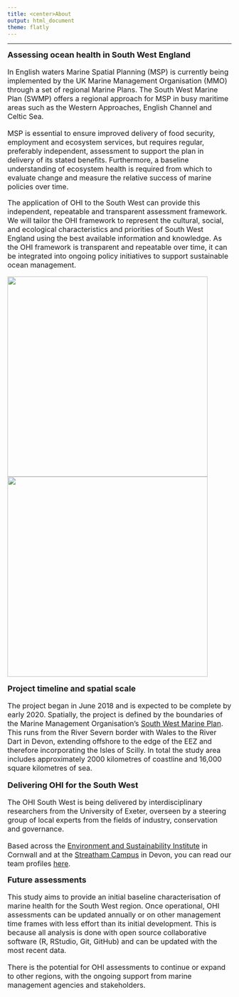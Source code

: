 ```yaml
---
title: <center>About
output: html_document
theme: flatly
---
```


<!--- please edit as needed!--->

----
<font size="4">**Assessing ocean health in South West England**

<font size="3">In English waters Marine Spatial Planning (MSP) is currently being implemented by the UK Marine Management Organisation (MMO) through a set of regional Marine Plans. The South West Marine Plan (SWMP) offers a regional approach for MSP in busy maritime areas such as the Western Approaches, English Channel and Celtic Sea. 

MSP is essential to ensure improved delivery of food security, employment and ecosystem services, but requires regular, preferably independent, assessment to support the plan in delivery of its stated benefits. Furthermore, a baseline understanding of ecosystem health is required from which to evaluate change and measure the relative success of marine policies over time.

The application of OHI to the South West can provide this independent, repeatable and transparent assessment framework. We will tailor the OHI framework to represent the cultural, social, and ecological characteristics and priorities of South West England using the best available information and knowledge. 
As the OHI framework is transparent and repeatable over time, it can be integrated into ongoing policy initiatives to support sustainable ocean management. 

<left><img src="images/MMO_SWMP.jpg" width="450px"></left>
<right><img src="images/Regions_blue1.jpg" width="450px"></right>
<br>

<font size="4"> **Project timeline and spatial scale**

<font size="3">The project began in June 2018 and is expected to be complete by early 2020. Spatially, the project is defined by the boundaries of the Marine Management Organisation's [South West Marine Plan](https://www.gov.uk/government/collections/south-west-marine-plan). This runs from the River Severn border with Wales to the River Dart in Devon, extending offshore to the edge of the EEZ and therefore incorporating the Isles of Scilly. In total the study area includes approximately 2000 kilometres of coastline and 16,000 square kilometres of sea.

<font size="4">**Delivering OHI for the South West**

<font size="3">The OHI South West is being delivered by interdisciplinary researchers from the University of Exeter, overseen by a steering group of local experts from the fields of industry, conservation and governance.  

Based across the [Environment and Sustainability Institute](https://www.exeter.ac.uk/esi/) in Cornwall and at the [Streatham Campus](https://www.exeter.ac.uk/visit/campuses/streatham/) in Devon, you can read our team profiles [here](http://ohi-science.org/esw/who_we_are.html).
 
<font size="4"> **Future assessments**

<font size="3">This study aims to provide an initial baseline characterisation of marine health for the South West region. Once operational, OHI assessments can be updated annually or on other management time frames with less effort than its initial development. This is because all analysis is done with open source collaborative software (R, RStudio, Git, GitHub) and can be updated with the most recent data. 

There is the potential for OHI assessments to continue or expand to other regions, with the ongoing support from marine management agencies and stakeholders. 





